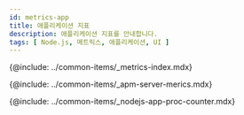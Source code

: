 ```yaml
---
id: metrics-app
title: 애플리케이션 지표
description: 애플리케이션 지표를 안내합니다. 
tags: [ Node.js, 메트릭스, 애플리케이션, UI ]
---
```



{@include: ../common-items/_metrics-index.mdx} 

{@include: ../common-items/_apm-server-merics.mdx}

{@include: ../common-items/_nodejs-app-proc-counter.mdx} 
